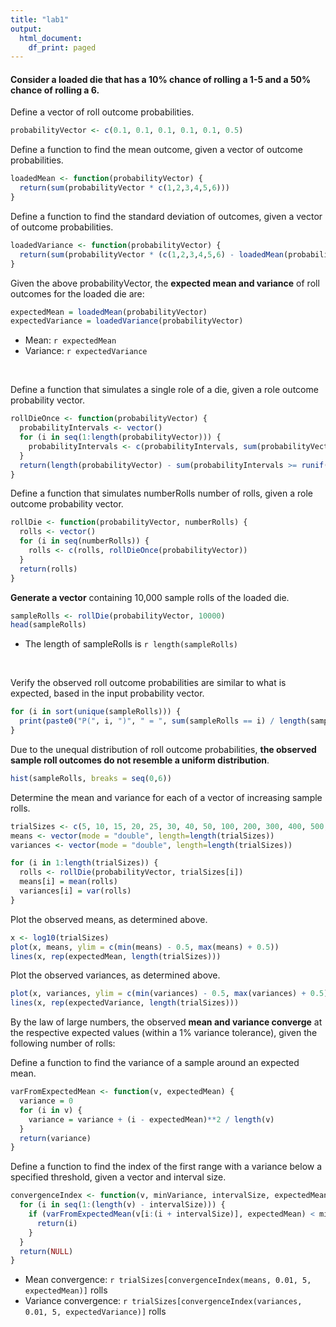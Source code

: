```yaml
---
title: "lab1"
output:
  html_document:
    df_print: paged
---
```


#### Consider a loaded die that has a 10% chance of rolling a 1-5 and a 50% chance of rolling a 6.

Define a vector of roll outcome probabilities.
```r
probabilityVector <- c(0.1, 0.1, 0.1, 0.1, 0.1, 0.5)
```

Define a function to find the mean outcome, given a vector of outcome probabilities.
```r
loadedMean <- function(probabilityVector) {
  return(sum(probabilityVector * c(1,2,3,4,5,6)))
}
```

Define a function to find the standard deviation of outcomes, given a vector of outcome probabilities.
```r
loadedVariance <- function(probabilityVector) {
  return(sum(probabilityVector * (c(1,2,3,4,5,6) - loadedMean(probabilityVector))^2))
}
```

Given the above probabilityVector, the **expected mean and variance** of roll outcomes for the loaded die are:  
```r
expectedMean = loadedMean(probabilityVector)
expectedVariance = loadedVariance(probabilityVector)
```

* Mean: `r expectedMean`  
* Variance: `r expectedVariance` 

<br/>

Define a function that simulates a single role of a die, given a role outcome probability vector.
```r
rollDieOnce <- function(probabilityVector) {
  probabilityIntervals <- vector()
  for (i in seq(1:length(probabilityVector))) {
    probabilityIntervals <- c(probabilityIntervals, sum(probabilityVector[1:i]))
  }
  return(length(probabilityVector) - sum(probabilityIntervals >= runif(1)) + 1)
}
```


Define a function that simulates numberRolls number of rolls, given a role outcome probability vector.
```r
rollDie <- function(probabilityVector, numberRolls) {
  rolls <- vector()
  for (i in seq(numberRolls)) {
    rolls <- c(rolls, rollDieOnce(probabilityVector))
  }
  return(rolls)
}
```


**Generate a vector** containing 10,000 sample rolls of the loaded die.
```r
sampleRolls <- rollDie(probabilityVector, 10000)
head(sampleRolls)
```
* The length of sampleRolls is `r length(sampleRolls)`

<br/>

Verify the observed roll outcome probabilities are similar to what is expected, based in the input probability vector.
```r
for (i in sort(unique(sampleRolls))) {
  print(paste0("P(", i, ")", " = ", sum(sampleRolls == i) / length(sampleRolls)))
}
```

Due to the unequal distribution of roll outcome probabilities, **the observed sample roll outcomes do not resemble a uniform distribution**.
```r
hist(sampleRolls, breaks = seq(0,6))
```

Determine the mean and variance for each of a vector of increasing sample rolls.
```r
trialSizes <- c(5, 10, 15, 20, 25, 30, 40, 50, 100, 200, 300, 400, 500, 1000, 2000, 3000, 4000, 5000, 10000, 20000, 30000, 100000)
means <- vector(mode = "double", length=length(trialSizes))
variances <- vector(mode = "double", length=length(trialSizes))

for (i in 1:length(trialSizes)) {
  rolls <- rollDie(probabilityVector, trialSizes[i])
  means[i] = mean(rolls)
  variances[i] = var(rolls)
}
```

Plot the observed means, as determined above.
```r
x <- log10(trialSizes)
plot(x, means, ylim = c(min(means) - 0.5, max(means) + 0.5))
lines(x, rep(expectedMean, length(trialSizes)))
```

Plot the observed variances, as determined above.
```r
plot(x, variances, ylim = c(min(variances) - 0.5, max(variances) + 0.5))
lines(x, rep(expectedVariance, length(trialSizes)))
```

By the law of large numbers, the observed **mean and variance converge** at the respective expected values (within a 1% variance tolerance), given the following number of rolls:

Define a function to find the variance of a sample around an expected mean.
```r
varFromExpectedMean <- function(v, expectedMean) {
  variance = 0
  for (i in v) {
    variance = variance + (i - expectedMean)**2 / length(v)
  }
  return(variance)
}
```


Define a function to find the index of the first range with a variance below a specified threshold, given a vector and interval size.
```r
convergenceIndex <- function(v, minVariance, intervalSize, expectedMean) {
  for (i in seq(1:(length(v) - intervalSize))) {
    if (varFromExpectedMean(v[i:(i + intervalSize)], expectedMean) < minVariance) {
      return(i)
    }
  }
  return(NULL)
}
```


* Mean convergence: `r trialSizes[convergenceIndex(means, 0.01, 5, expectedMean)]` rolls
* Variance convergence: `r trialSizes[convergenceIndex(variances, 0.01, 5, expectedVariance)]` rolls
